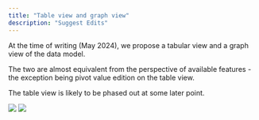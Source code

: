 ```yaml
---
title: "Table view and graph view"
description: "Suggest Edits"
---
```


At the time of writing (May 2024), we propose a tabular view and a graph view of the data model.

The two are almost equivalent from the perspective of available features - the exception being pivot value edition on the table view.

The table view is likely to be phased out at some later point.

<Frame caption="table view">
  <img src="/images/docs/08eb421-Capture_decran_2024-05-29_a_14.21.29.png" />
</Frame>

<Frame caption="graph view">
  <img src="/images/docs/05524ba-Capture_decran_2024-05-29_a_14.21.36.png" />
</Frame>
